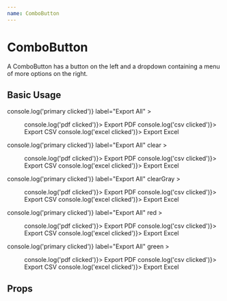 ```yaml
---
name: ComboButton
---
```




# ComboButton

A ComboButton has a button on the left and a dropdown containing a menu of more
options on the right.

## Basic Usage

<Playground>
  <GuideExample>
    <ComboButton
      onClick={() => console.log('primary clicked')}
      label="Export All"
    >
      <Menu>
        <MenuItem onClick={() => console.log('pdf clicked')}>
          Export PDF
        </MenuItem>
        <MenuItem onClick={() => console.log('csv clicked')}>
          Export CSV
        </MenuItem>
        <MenuItem onClick={() => console.log('excel clicked')}>
          Export Excel
        </MenuItem>
      </Menu>
    </ComboButton>
  </GuideExample>
  <GuideExample label="clear">
    <ComboButton
      onClick={() => console.log('primary clicked')}
      label="Export All"
      clear
    >
      <Menu>
        <MenuItem onClick={() => console.log('pdf clicked')}>
          Export PDF
        </MenuItem>
        <MenuItem onClick={() => console.log('csv clicked')}>
          Export CSV
        </MenuItem>
        <MenuItem onClick={() => console.log('excel clicked')}>
          Export Excel
        </MenuItem>
      </Menu>
    </ComboButton>
  </GuideExample>
  <GuideExample label="clearGray">
    <ComboButton
      onClick={() => console.log('primary clicked')}
      label="Export All"
      clearGray
    >
      <Menu>
        <MenuItem onClick={() => console.log('pdf clicked')}>
          Export PDF
        </MenuItem>
        <MenuItem onClick={() => console.log('csv clicked')}>
          Export CSV
        </MenuItem>
        <MenuItem onClick={() => console.log('excel clicked')}>
          Export Excel
        </MenuItem>
      </Menu>
    </ComboButton>
  </GuideExample>
  <GuideExample label="red">
    <ComboButton
      onClick={() => console.log('primary clicked')}
      label="Export All"
      red
    >
      <Menu>
        <MenuItem onClick={() => console.log('pdf clicked')}>
          Export PDF
        </MenuItem>
        <MenuItem onClick={() => console.log('csv clicked')}>
          Export CSV
        </MenuItem>
        <MenuItem onClick={() => console.log('excel clicked')}>
          Export Excel
        </MenuItem>
      </Menu>
    </ComboButton>
  </GuideExample>
  <GuideExample label="green">
    <ComboButton
      onClick={() => console.log('primary clicked')}
      label="Export All"
      green
    >
      <Menu>
        <MenuItem onClick={() => console.log('pdf clicked')}>
          Export PDF
        </MenuItem>
        <MenuItem onClick={() => console.log('csv clicked')}>
          Export CSV
        </MenuItem>
        <MenuItem onClick={() => console.log('excel clicked')}>
          Export Excel
        </MenuItem>
      </Menu>
    </ComboButton>
  </GuideExample>
</Playground>

## Props

<PropsTable of={ComboButton} />
